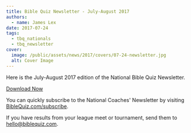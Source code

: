 ```yaml
---
title: Bible Quiz Newsletter - July-August 2017
authors:
  - name: James Lex
date: 2017-07-24
tags:
  - tbq_nationals
  - tbq_newsletter
cover:
  image: /public/assets/news/2017/covers/07-24-newsletter.jpg
  alt: Cover Image
---
```


Here is the July-August 2017 edition of the National Bible Quiz Newsletter.

<a href="/assets/news/2017/07-newsletter.pdf" class="btn btn-primary">Download Now</a>

You can quickly subscribe to the National Coaches' Newsletter by visiting [BibleQuiz.com/subscribe](/subscribe).

If you have results from your league meet or tournament, send them to [hello@biblequiz.com](mailto:hello@biblequiz.com).
